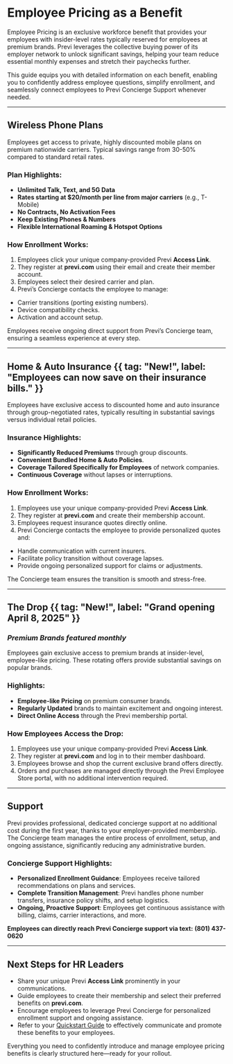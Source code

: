 
<ValidateCode />

# Employee Pricing as a Benefit

Employee Pricing is an exclusive workforce benefit that provides your employees with insider-level rates typically reserved for employees at premium brands. Previ leverages the collective buying power of its employer network to unlock significant savings, helping your team reduce essential monthly expenses and stretch their paychecks further.

This guide equips you with detailed information on each benefit, enabling you to confidently address employee questions, simplify enrollment, and seamlessly connect employees to Previ Concierge Support whenever needed.

---

## Wireless Phone Plans

Employees get access to private, highly discounted mobile plans on premium nationwide carriers. Typical savings range from 30-50% compared to standard retail rates.

### Plan Highlights:

- **Unlimited Talk, Text, and 5G Data**
- **Rates starting at $20/month per line from major carriers** (e.g., T-Mobile)
- **No Contracts, No Activation Fees**
- **Keep Existing Phones & Numbers**
- **Flexible International Roaming & Hotspot Options**

### How Enrollment Works:

1. Employees click your unique company-provided Previ **Access Link**.
2. They register at **previ.com** using their email and create their member account.
3. Employees select their desired carrier and plan.
4. Previ’s Concierge contacts the employee to manage:
- Carrier transitions (porting existing numbers).
- Device compatibility checks.
- Activation and account setup.

Employees receive ongoing direct support from Previ’s Concierge team, ensuring a seamless experience at every step.

---

## Home & Auto Insurance {{ tag: "New!", label: "Employees can now save on their insurance bills." }}

Employees have exclusive access to discounted home and auto insurance through group-negotiated rates, typically resulting in substantial savings versus individual retail policies.

### Insurance Highlights:

- **Significantly Reduced Premiums** through group discounts.
- **Convenient Bundled Home & Auto Policies**.
- **Coverage Tailored Specifically for Employees** of network companies.
- **Continuous Coverage** without lapses or interruptions.

### How Enrollment Works:

1. Employees use your unique company-provided Previ **Access Link**.
2. They register at **previ.com** and create their membership account.
3. Employees request insurance quotes directly online.
4. Previ Concierge contacts the employee to provide personalized quotes and:
- Handle communication with current insurers.
- Facilitate policy transition without coverage lapses.
- Provide ongoing personalized support for claims or adjustments.

The Concierge team ensures the transition is smooth and stress-free.


---

## The Drop {{ tag: "New!", label: "Grand opening April 8, 2025" }}
### *Premium Brands featured monthly*

Employees gain exclusive access to premium brands at insider-level, employee-like pricing. These rotating offers provide substantial savings on popular brands.

### Highlights:

- **Employee-like Pricing** on premium consumer brands.
- **Regularly Updated** brands to maintain excitement and ongoing interest.
- **Direct Online Access** through the Previ membership portal.

### How Employees Access the Drop:

1. Employees use your unique company-provided Previ **Access Link**.
2. They register at **previ.com** and log in to their member dashboard.
3. Employees browse and shop the current exclusive brand offers directly.
4. Orders and purchases are managed directly through the Previ Employee Store portal, with no additional intervention required.


---

## Support

Previ provides professional, dedicated concierge support at no additional cost during the first year, thanks to your employer-provided membership. The Concierge team manages the entire process of enrollment, setup, and ongoing assistance, significantly reducing any administrative burden.

### Concierge Support Highlights:

- **Personalized Enrollment Guidance**: Employees receive tailored recommendations on plans and services.
- **Complete Transition Management**: Previ handles phone number transfers, insurance policy shifts, and setup logistics.
- **Ongoing, Proactive Support**: Employees get continuous assistance with billing, claims, carrier interactions, and more.

**Employees can directly reach Previ Concierge support via text:**
**(801) 437-0620**

---

## Next Steps for HR Leaders

- Share your unique Previ **Access Link** prominently in your communications.
- Guide employees to create their membership and select their preferred benefits on **previ.com**.
- Encourage employees to leverage Previ Concierge for personalized enrollment support and ongoing assistance.
- Refer to your [Quickstart Guide](../01_Rollout/1.2%20Quickstart.md) to effectively communicate and promote these benefits to your employees.

Everything you need to confidently introduce and manage employee pricing benefits is clearly structured here—ready for your rollout.